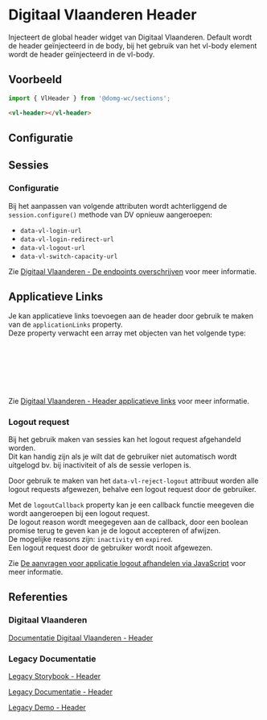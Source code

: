 
# Digitaal Vlaanderen Header

Injecteert de global header widget van Digitaal Vlaanderen.
Default wordt de header geïnjecteerd in de body, bij het gebruik van het vl-body element wordt de header geïnjecteerd in
de vl-body.


## Voorbeeld

```js
import { VlHeader } from '@domg-wc/sections';
```

```html
<vl-header></vl-header>
```

<Canvas of={VlHeaderStories.HeaderDefault} />


## Configuratie

<ArgTypes of={VlHeaderStories.HeaderDefault} />


## Sessies

### Configuratie

Bij het aanpassen van volgende attributen wordt achterliggend de `session.configure()` methode van DV opnieuw aangeroepen:

-   `data-vl-login-url`
-   `data-vl-login-redirect-url`
-   `data-vl-logout-url`
-   `data-vl-switch-capacity-url`

Zie [Digitaal Vlaanderen - De endpoints overschrijven](https://vlaamseoverheid.atlassian.net/wiki/spaces/IKPubliek/pages/6336119448/Aanmelden+met+eenvoudig+of+gekoppeld+toegangsbeheer#De-endpoints-overschrijven) voor meer informatie.

## Applicatieve Links

Je kan applicatieve links toevoegen aan de header door gebruik te maken van de `applicationLinks` property.<br/>
Deze property verwacht een array met objecten van het volgende type:

```js
export type ApplicationLink = {
    label: string;
    href: string;
    icon?: string;
    target?: string;
};
```

Zie [Digitaal Vlaanderen - Header applicatieve links](https://vlaamseoverheid.atlassian.net/wiki/spaces/IKPubliek/pages/6508874105/Aanmeldmenu#Applicatieve-links) voor meer informatie.

### Logout request

Bij het gebruik maken van sessies kan het logout request afgehandeld worden.<br/>
Dit kan handig zijn als je wilt dat de gebruiker niet automatisch wordt uitgelogd bv. bij inactiviteit of als de sessie verlopen is.

Door gebruik te maken van het `data-vl-reject-logout` attribuut worden alle logout requests afgewezen, behalve een logout request door de gebruiker.

Met de `logoutCallback` property kan je een callback functie meegeven die wordt aangeroepen bij een logout request.<br/>
De logout reason wordt meegegeven aan de callback, door een boolean promise terug te geven kan je de logout accepteren of afwijzen.<br/>
De mogelijke reasons zijn: `inactivity` en `expired`.<br/>
Een logout request door de gebruiker wordt nooit afgewezen.


Zie [De aanvragen voor applicatie logout afhandelen via JavaScript](https://vlaamseoverheid.atlassian.net/wiki/spaces/IKPubliek/pages/6336119448/Aanmelden+met+eenvoudig+of+gekoppeld+toegangsbeheer#De-aanvragen-voor-applicatie-logout-afhandelen-via-JavaScript) voor meer informatie.

## Referenties

### Digitaal Vlaanderen

[Documentatie Digitaal Vlaanderen - Header](https://www.vlaanderen.be/digitaal-vlaanderen/onze-oplossingen/mijn-burgerprofiel/koppelen-met-mijn-burgerprofiel-als-dienstenleverancier/technische-toolkit-voor-aansluitingen-door-dienstenleveranciers)

### Legacy Documentatie

[Legacy Storybook - Header](https://webcomponenten.omgeving.vlaanderen.be/storybook/?path=/docs/custom-elements-vl-header--default)

[Legacy Documentatie - Header](https://webcomponenten.omgeving.vlaanderen.be/doc/VlHeader.html)

[Legacy Demo - Header](https://webcomponenten.omgeving.vlaanderen.be/demo/vl-header.html)
